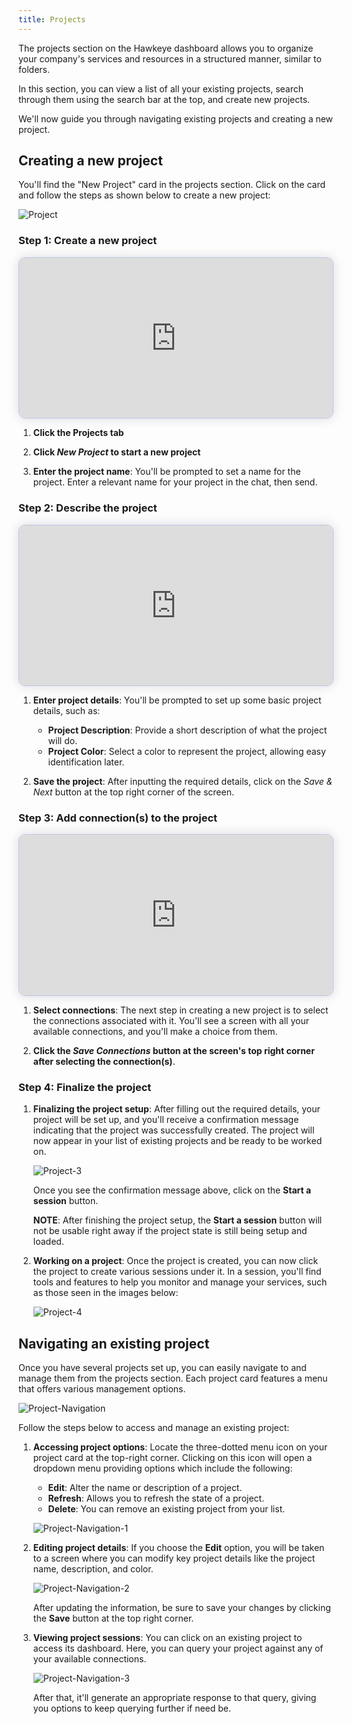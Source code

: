 ```yaml
---
title: Projects
---
```



The projects section on the Hawkeye dashboard allows you to organize your company's services and resources in a structured manner, similar to folders.

In this section, you can view a list of all your existing projects, search through them using the search bar at the top, and create new projects.

We'll now guide you through navigating existing projects and creating a new project.

## Creating a new project


You'll find the "New Project" card in the projects section. Click on the card and follow the steps as shown below to create a new project:

![Project](../../../assets/project.png)


### Step 1: Create a new project
<div>
  <script async src="https://js.storylane.io/js/v2/storylane.js"></script>
  <div class="sl-embed" style="position:relative;padding-bottom:calc(46.34% + 25px);width:100%;height:0;transform:scale(1)">
    <iframe loading="lazy" class="sl-demo" src="https://app.storylane.io/demo/va0pzeoxk2qg?embed=inline" name="sl-embed" allow="fullscreen" allowfullscreen style="position:absolute;top:0;left:0;width:100%!important;height:100%!important;border:1px solid rgba(63,95,172,0.35);box-shadow: 0px 0px 18px rgba(26, 19, 72, 0.15);border-radius:10px;box-sizing:border-box;"></iframe>
  </div>
</div>

<Steps>

1. **Click the Projects tab**

2. **Click _New Project_ to start a new project**

3. **Enter the project name**: You'll be prompted to set a name for the project. Enter a relevant name for your project in the chat, then send.

</Steps>


### Step 2: Describe the project
<div>
  <script async src="https://js.storylane.io/js/v2/storylane.js"></script>
  <div class="sl-embed" style="position:relative;padding-bottom:calc(46.34% + 25px);width:100%;height:0;transform:scale(1)">
    <iframe loading="lazy" class="sl-demo" src="https://app.storylane.io/demo/68m35laoc301?embed=inline" name="sl-embed" allow="fullscreen" allowfullscreen style="position:absolute;top:0;left:0;width:100%!important;height:100%!important;border:1px solid rgba(63,95,172,0.35);box-shadow: 0px 0px 18px rgba(26, 19, 72, 0.15);border-radius:10px;box-sizing:border-box;"></iframe>
  </div>
</div>
<Steps>

1. **Enter project details**: You'll be prompted to set up some basic project details, such as:

   - **Project Description**: Provide a short description of what the project will do.
   - **Project Color**: Select a color to represent the project, allowing easy identification later.

   
2. **Save the project**: After inputting the required details, click on the _Save & Next_ button at the top right corner of the screen.

</Steps>

### Step 3: Add connection(s) to the project
<div>
  <script async src="https://js.storylane.io/js/v2/storylane.js"></script>
  <div class="sl-embed" style="position:relative;padding-bottom:calc(46.34% + 25px);width:100%;height:0;transform:scale(1)">
    <iframe loading="lazy" class="sl-demo" src="https://app.storylane.io/demo/qj2i8s6q1bjv?embed=inline" name="sl-embed" allow="fullscreen" allowfullscreen style="position:absolute;top:0;left:0;width:100%!important;height:100%!important;border:1px solid rgba(63,95,172,0.35);box-shadow: 0px 0px 18px rgba(26, 19, 72, 0.15);border-radius:10px;box-sizing:border-box;"></iframe>
  </div>
</div>
<Steps>

1. **Select connections**: The next step in creating a new project is to select the connections associated with it. You'll see a screen with all your available connections, and you'll make a choice from them.

2. **Click the _Save Connections_ button at the screen's top right corner after selecting the connection(s)**.

</Steps>


### Step 4: Finalize the project
<Steps>

1. **Finalizing the project setup**: After filling out the required details, your project will be set up, and you'll receive a confirmation message indicating that the project was successfully created. The project will now appear in your list of existing projects and be ready to be worked on.

   ![Project-3](../../../assets/project-3.png)

   Once you see the confirmation message above, click on the **Start a session** button.

   **NOTE**: After finishing the project setup, the **Start a session** button will not be usable right away if the project state is still being setup and loaded.

2. **Working on a project**: Once the project is created, you can now click the project to create various sessions under it. In a session, you'll find tools and features to help you monitor and manage your services, such as those seen in the images below:

   ![Project-4](../../../assets/project-4.png)

</Steps>

## Navigating an existing project

Once you have several projects set up, you can easily navigate to and manage them from the projects section. Each project card features a menu that offers various management options.

![Project-Navigation](../../../assets/project-navigation.png)

Follow the steps below to access and manage an existing project:

<Steps>

1. **Accessing project options**: Locate the three-dotted menu icon on your project card at the top-right corner. Clicking on this icon will open a dropdown menu providing options which include the following:

   - **Edit**: Alter the name or description of a project.
   - **Refresh**: Allows you to refresh the state of a project.
   - **Delete**: You can remove an existing project from your list.

   ![Project-Navigation-1](../../../assets/project-navigation-1.png)

2. **Editing project details**: If you choose the **Edit** option, you will be taken to a screen where you can modify key project details like the project name, description, and color.

   ![Project-Navigation-2](../../../assets/project-navigation-2.png)

   After updating the information, be sure to save your changes by clicking the **Save** button at the top right corner.

3. **Viewing project sessions**: You can click on an existing project to access its dashboard. Here, you can query your project against any of your available connections.

   ![Project-Navigation-3](../../../assets/project-navigation-3.png)

   After that, it'll generate an appropriate response to that query, giving you options to keep querying further if need be.

</Steps>
